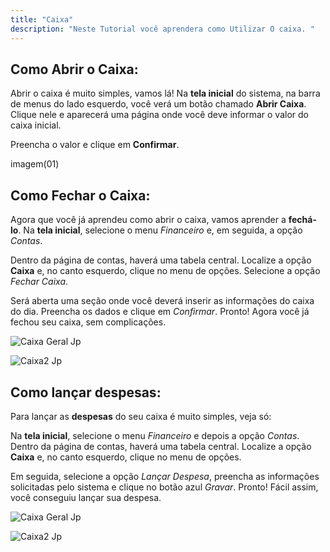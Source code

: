 ```yaml
---
title: "Caixa"
description: "Neste Tutorial você aprendera como Utilizar O caixa. "
---
```


## Como Abrir o Caixa:

Abrir o caixa é muito simples, vamos lá\! Na **tela inicial** do sistema, na barra de menus do lado esquerdo, você verá um botão chamado **Abrir Caixa**. Clique nele e aparecerá uma página onde você deve informar o valor do caixa inicial.

Preencha o valor e clique em **Confirmar**.

imagem(01)

## Como Fechar o Caixa:

Agora que você já aprendeu como abrir o caixa, vamos aprender a **fechá-lo**. Na **tela inicial**, selecione o menu _Financeiro_ e, em seguida, a opção _Contas_.

Dentro da página de contas, haverá uma tabela central. Localize a opção **Caixa** e, no canto esquerdo, clique no menu de opções. Selecione a opção _Fechar Caixa_.

Será aberta uma seção onde você deverá inserir as informações do caixa do dia. Preencha os dados e clique em _Confirmar_. Pronto\! Agora você já fechou seu caixa, sem complicações.

![Caixa Geral Jp](/images/caixa-geral.jpg)

![Caixa2 Jp](/images/caixa2.jpg)

## Como lançar despesas:

Para lançar as **despesas** do seu caixa é muito simples, veja só:

Na **tela inicial**, selecione o menu _Financeiro_ e depois a opção _Contas_. Dentro da página de contas, haverá uma tabela central. Localize a opção **Caixa** e, no canto esquerdo, clique no menu de opções.

Em seguida, selecione a opção _Lançar Despesa_, preencha as informações solicitadas pelo sistema e clique no botão azul _Gravar_. Pronto\! Fácil assim, você conseguiu lançar sua despesa.

![Caixa Geral Jp](/images/caixa-geral.jpg)

![Caixa2 Jp](/images/caixa2.jpg)